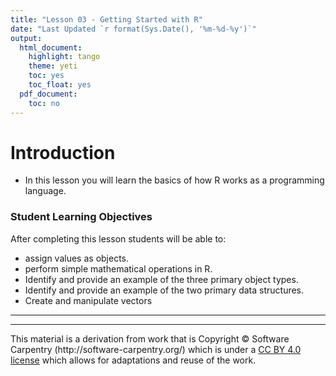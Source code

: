 ```yaml
---
title: "Lesson 03 - Getting Started with R"
date: "Last Updated `r format(Sys.Date(), '%m-%d-%y')`"
output:
  html_document:
    highlight: tango
    theme: yeti
    toc: yes
    toc_float: yes
  pdf_document:
    toc: no
---
```



# Introduction

* In this lesson you will learn the basics of how R works as a programming language. 


### Student Learning Objectives

After completing this lesson students will be able to:

* assign values as objects.
* perform simple mathematical operations in R.
* Identify and provide an example of the three primary object types.
* Identify and provide an example of the two primary data structures.
* Create and manipulate vectors

---




----

This material is a derivation from work that is Copyright © Software Carpentry (http://software-carpentry.org/) which is under a [CC BY 4.0 license](https://creativecommons.org/licenses/by/4.0/) which allows for adaptations and reuse of the work. 

